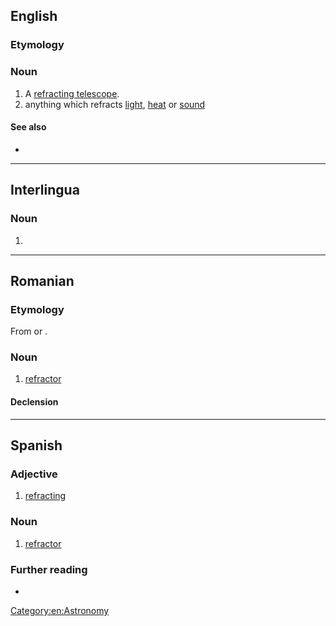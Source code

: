 ==English==
{{wikipedia}}

===Etymology===
{{suffix|en|refract|or}}

===Noun===
{{en-noun}}

# A [[refracting telescope]].
# anything which refracts [[light]], [[heat]] or [[sound]]

====See also====
* {{l|en|reflector}}

[[Category:en:Astronomy]]

----

==Interlingua==

===Noun===
{{ia-noun|es}}

# {{l|en|refractor}}

----

==Romanian==

===Etymology===
From {{bor|ro|fr|réfracteur}} or {{bor|ro|de|Refraktor}}.

===Noun===
{{ro-noun|n|refractoare}}

# [[refractor]]

====Declension====
{{ro-noun-n|pl=refractoare}}
----

==Spanish==

===Adjective===
{{es-adj}}

# [[refracting]]

===Noun===
{{es-noun|m}}

# [[#English|refractor]]

===Further reading===
* {{R:DRAE}}